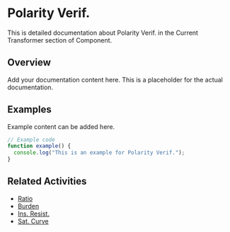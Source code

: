 # Polarity Verif.

This is detailed documentation about Polarity Verif. in the Current Transformer section of Component.

## Overview

Add your documentation content here. This is a placeholder for the actual documentation.

## Examples

Example content can be added here.

```typescript
// Example code
function example() {
  console.log("This is an example for Polarity Verif.");
}
```

## Related Activities

- [Ratio](/docs/component/current-transformer/ratio)
- [Burden](/docs/component/current-transformer/burden)
- [Ins. Resist.](/docs/component/current-transformer/ins-resist)
- [Sat. Curve](/docs/component/current-transformer/sat-curve)
